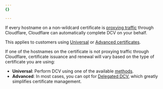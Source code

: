 ```yaml
---
{}

---
```


If every hostname on a non-wildcard certificate is [proxying traffic](/dns/manage-dns-records/reference/proxied-dns-records/) through Cloudflare, Cloudflare can automatically complete DCV on your behalf.

This applies to customers using [Universal](/ssl/edge-certificates/universal-ssl/) or [Advanced certificates](/ssl/edge-certificates/advanced-certificate-manager/).

If one of the hostnames on the certificate is not proxying traffic through Cloudflare, certificate issuance and renewal will vary based on the type of certificate you are using:

* **Universal**: Perform DCV using one of the available [methods](/ssl/edge-certificates/changing-dcv-method/methods/).
* **Advanced**: In most cases, you can opt for [Delegated DCV](/ssl/edge-certificates/changing-dcv-method/methods/delegated-dcv/), which greatly simplifies certificate management.
